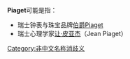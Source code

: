 '''Piaget'''可能是指：

* 瑞士钟表与珠宝品牌[[伯爵表|伯爵Piaget]]
* 瑞士心理学家[[让·皮亚杰|让·皮亚杰]]（Jean Piaget）
{{disambig}}
[[Category:非中文名称消歧义|Category:非中文名称消歧义]]
